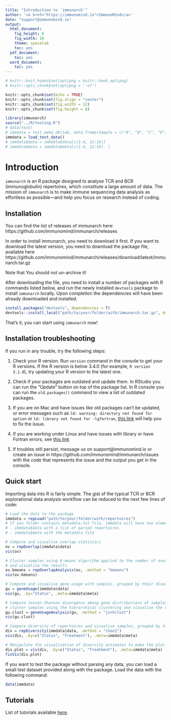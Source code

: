 ```yaml
---
title: "Introduction to `immunarch`"
author: '<a href="https://immunomind.io">ImmunoMind</a>'
date: "support@immunomind.io"
output:
  html_document:
    fig_height: 8
    fig_width: 10
    theme: spacelab
    toc: yes
  pdf_document:
    toc: yes
  word_document:
    toc: yes
---
```



<!--
%\VignetteEngine{knitr::rmarkdown}
%\VignetteIndexEntry{Introduction to immunarch}
%\VignettePackage{immunarch}
-->



```r
# knitr::knit_hooks$set(optipng = knitr::hook_optipng)
# knitr::opts_chunk$set(optipng = '-o7')

knitr::opts_chunk$set(echo = TRUE)
knitr::opts_chunk$set(fig.align = "center")
knitr::opts_chunk$set(fig.width = 12)
knitr::opts_chunk$set(fig.height = 6)

library(immunarch)
source("../R/testing.R")
# data(test)
# immdata = test_make_db(twb, data.frame(Sample = c("A", "B", "C", "D"), Twin = c("TwA", "TwA", "TwB", "TwB"), stringsAsFactors = F))
immdata = load_test_data()
# immdata$data = immdata$data[c(1:4, 12:16)]
# immdata$meta = immdata$meta[c(1:4, 12:16), ]
```


# Introduction
`immunarch` is an R package designed to analyse TCR and BCR (immunoglobulin) repertoires, which constitute a large amount of data. The mission of `immunarch` is to make immune sequencing data analysis as effortless as possible---and help you focus on research instead of coding.

## Installation
You can find the list of releases of immunarch here: https://github.com/immunomind/immunarch/releases

In order to install immunarch, you need to download it first. If you want to download the latest version, you need to download the package file, available here https://github.com/immunomind/immunarch/releases/download/latest/immunarch.tar.gz

Note that You should not un-archive it!

After downloading the file, you need to install a number of packages with R commands listed below, and run the newly installed `devtools` package to install `immunarch` locally. Upon completion the dependencies will have been already downloaded and installed.
```r
install.packages("devtools", dependencies = T)
devtools::install_local("path/to/your/folder/with/immunarch.tar.gz", dependencies=T)
```

That's it, you can start using `immunarch` now!

## Installation troubleshooting
If you run in any trouble, try the following steps:

1. Check your R version. Run `version` command in the console to get your R versions. If the R version is below 3.4.0 (for example, `R version 3.1.0`), try updating your R version to the latest one.

2. Check if your packages are outdated and update them. In RStudio you can run the "Update" button on top of the package list. In R console you can run the `old.packages()` command to view a list of outdated packages.

3. If you are on Mac and have issues like old packages can't be updated, or error messages such as `ld: warning: directory not found for option` or `ld: library not found for -lgfortran`, [this link](https://thecoatlessprofessor.com/programming/rcpp-rcpparmadillo-and-os-x-mavericks--lgfortran-and--lquadmath-error/) will help you to fix the issue.

4. If you are working under Linux and have issues with \code{igraph} library or have 
Fortran errors, see [this link](https://ashokragavendran.wordpress.com/2017/10/24/error-installing-rigraph-unable-to-load-shared-object-igraph-so-libgfortran-so-4-cannot-open-shared-object-file-no-such-file-or-directory/)

5. If troubles still persist, message us on support@immunomind.io or create an issue in https://github.com/immunomind/immunarch/issues with the code that represents the issue and the output you get in the console.

## Quick start
Importing data into R is fairly simple. The gist of the typical TCR or BCR explorational data analysis workflow can be reduced to the next few lines of code:
```r
# Load the data to the package
immdata = repLoad("path/to/your/folder/with/repertoires")
# If you folder contains metadata.txt file, immdata will have two elements:
# - immdata$data with a list of parsed repertoires
# - immdata$meta with the metadata file

# Compute and visualise overlap statistics
ov = repOverlap(immdata$data)
vis(ov)

# Cluster samples using K-means algorithm applied to the number of overlapped clonotypes
# and visualise the results
ov.kmeans = repOverlapAnalysis(ov, .method = "kmeans")
vis(ov.kmeans)

# Compute and visualise gene usage with samples, grouped by their disease status
gu = geneUsage(immdata$data)
vis(gu, .by="Status", .meta=immdata$meta)

# Compute Jensen-Shannon divergence among gene distributions of samples, 
# cluster samples using the hierarchical clustering and visualise the results
gu.clust = geneUsageAnalysis(gu, .method = "js+hclust")
vis(gu.clust)

# Compare diversity of repertoires and visualise samples, grouped by two parameters
div = repDiversity(immdata$data, .method = "chao1")
vis(div, .by=c("Status", "Treatment"), .meta=immdata$meta)

# Manipulate the visualisation of diversity estimates to make the plot publication-ready
div.plot = vis(div, .by=c("Status", "Treatment"), .meta=immdata$meta)
fixVis(div.plot)
```

If you want to test the package without parsing any data, you can load a small test dataset provided along with the package. Load the data with the following command:

```r
data(immdata)
```

## Tutorials

List of tutorials available [here](./).


